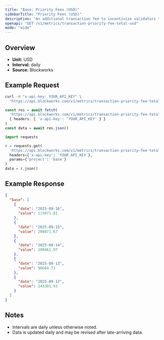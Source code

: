 ```yaml
---
title: "Base: Priority Fees (USD)"
sidebarTitle: "Priority Fees (USD)"
description: "An additional transaction fee to incentivize validators to prioritize and execute transactions."
openapi: "GET /v1/metrics/transaction-priority-fee-total-usd"
mode: "wide"
---
```


## Overview

- **Unit:** USD
- **Interval:** daily
- **Source:** Blockworks

## Example Request

<CodeGroup>

```bash cURL
curl -H "x-api-key: YOUR_API_KEY" \
  "https://api.blockworks.com/v1/metrics/transaction-priority-fee-total-usd?project=base"
```

```typescript TypeScript
const res = await fetch(
  'https://api.blockworks.com/v1/metrics/transaction-priority-fee-total-usd?project=base',
  { headers: { 'x-api-key': 'YOUR_API_KEY' } }
)
const data = await res.json()
```

```python Python
import requests

r = requests.get(
  'https://api.blockworks.com/v1/metrics/transaction-priority-fee-total-usd',
  headers={'x-api-key': 'YOUR_API_KEY'},
  params={'project': 'base'}
)
data = r.json()
```

</CodeGroup>

## Example Response

```json
{
  "base": [
    {
      "date": "2025-09-16",
      "value": 115071.81
    },
    {
      "date": "2025-09-15",
      "value": 208871.67
    },
    {
      "date": "2025-09-14",
      "value": 100461.97
    },
    {
      "date": "2025-09-13",
      "value": 90684.73
    },
    {
      "date": "2025-09-12",
      "value": 143301.93
    }
  ]
}
```

## Notes
- Intervals are daily unless otherwise noted.
- Data is updated daily and may be revised after late-arriving data.